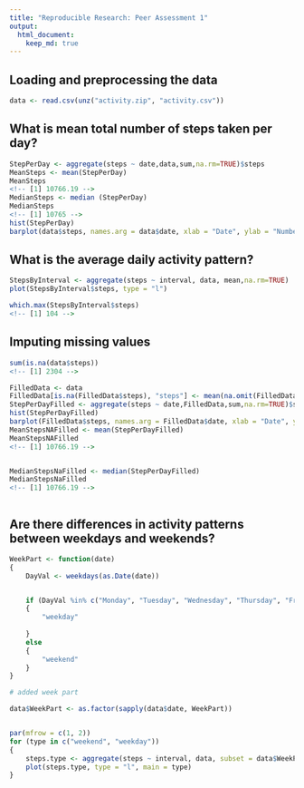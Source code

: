 ```yaml
---
title: "Reproducible Research: Peer Assessment 1"
output: 
  html_document:
    keep_md: true
---
```



## Loading and preprocessing the data
```r
data <- read.csv(unz("activity.zip", "activity.csv"))
```
## What is mean total number of steps taken per day?

```r
StepPerDay <- aggregate(steps ~ date,data,sum,na.rm=TRUE)$steps
MeanSteps <- mean(StepPerDay)
MeanSteps  
<!-- [1] 10766.19 -->
MedianSteps <- median (StepPerDay)
MedianSteps
<!-- [1] 10765 -->
hist(StepPerDay)
barplot(data$steps, names.arg = data$date, xlab = "Date", ylab = "Number of steps")
```

## What is the average daily activity pattern?

```r
StepsByInterval <- aggregate(steps ~ interval, data, mean,na.rm=TRUE)
plot(StepsByInterval$steps, type = "l")

which.max(StepsByInterval$steps)
<!-- [1] 104 -->

```
## Imputing missing values

```r
sum(is.na(data$steps))
<!-- [1] 2304 -->

FilledData <- data
FilledData[is.na(FilledData$steps), "steps"] <- mean(na.omit(FilledData$steps))
StepPerDayFilled <- aggregate(steps ~ date,FilledData,sum,na.rm=TRUE)$steps
hist(StepPerDayFilled)
barplot(FilledData$steps, names.arg = FilledData$date, xlab = "Date", ylab = "Number of steps")
MeanStepsNAFilled <- mean(StepPerDayFilled)
MeanStepsNAFilled
<!-- [1] 10766.19 -->


MedianStepsNaFilled <- median(StepPerDayFilled)
MedianStepsNaFilled
<!-- [1] 10766.19 -->



```
## Are there differences in activity patterns between weekdays and weekends?

```r
WeekPart <- function(date) 
{
    DayVal <- weekdays(as.Date(date))


    if (DayVal %in% c("Monday", "Tuesday", "Wednesday", "Thursday", "Friday")) 
    {
        "weekday"
        
    } 
    else 
    {
        "weekend"
    }
}

# added week part

data$WeekPart <- as.factor(sapply(data$date, WeekPart))


par(mfrow = c(1, 2))
for (type in c("weekend", "weekday")) 
{
    steps.type <- aggregate(steps ~ interval, data, subset = data$WeekPart == type, FUN = mean)
    plot(steps.type, type = "l", main = type)
}



```







